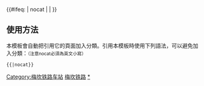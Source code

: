 {{鐵道路線| lua=1
| 模板名稱 = 梅坎铁路
| 名稱 = [[梅坎铁路]]
| 代表色 = #0033c9
| Logo = [[File:China Railways.svg|17px]]
| 背景顏色 = #FFFFFF
| 車站列表 = 梅州 ~ 梅州东 ~ 雁洋 ~ 松口 ~ 大埔站 (广东省) ~ 茶阳 ~ 琥市 ~ 仙师 ~ 永定 ~ 象牙村 ~ 坎市 ~ 富岭 ~ 红炭山 ~ 龙岩
}}<includeonly>{{#ifeq: {{{1}}} | nocat | <!--空--> | [[Category:梅坎铁路车站]] }}</includeonly><noinclude>

==使用方法==
本模板會自動把引用它的頁面加入分類。引用本模板時使用下列語法，可以避免加入分類：<small>（注意nocat必須為英文小寫）</small>
 <nowiki>{{</nowiki>{{PAGENAME}}<nowiki>|nocat}}</nowiki>
[[Category:中國鐵路路線模板|梅坎铁路]]
[[Category:梅坎铁路车站|*]]
</noinclude>